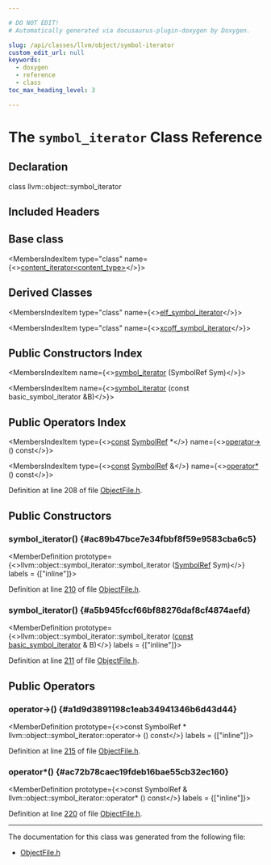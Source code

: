 ```yaml
---

# DO NOT EDIT!
# Automatically generated via docusaurus-plugin-doxygen by Doxygen.

slug: /api/classes/llvm/object/symbol-iterator
custom_edit_url: null
keywords:
  - doxygen
  - reference
  - class
toc_max_heading_level: 3

---
```





# The `symbol_iterator` Class Reference

<DoxygenPage pluginConfig={pluginConfig}>



## Declaration

<CodeBlock>class llvm::object::symbol_iterator</CodeBlock>

## Included Headers

<IncludesList>
<IncludesListItem
  filePath="llvm/Object/ObjectFile.h"
  permalink="/docs/api/files/include/include/llvm/include/llvm/object/objectfile-h"
  isLocal="true" />
</IncludesList>

## Base class

<MembersIndex>

<MembersIndexItem
  type="class"
  name={<><a href="/docs/api/classes/llvm/object/content-iterator">content&#95;iterator&lt;content&#95;type&gt;</a></>}>
</MembersIndexItem>

</MembersIndex>

## Derived Classes

<MembersIndex>

<MembersIndexItem
  type="class"
  name={<><a href="/docs/api/classes/llvm/object/elf-symbol-iterator">elf&#95;symbol&#95;iterator</a></>}>
</MembersIndexItem>

<MembersIndexItem
  type="class"
  name={<><a href="/docs/api/classes/llvm/object/xcoff-symbol-iterator">xcoff&#95;symbol&#95;iterator</a></>}>
</MembersIndexItem>

</MembersIndex>

## Public Constructors Index

<MembersIndex>

<MembersIndexItem
  name={<><a href="#ac89b47bce7e34fbbf8f59e9583cba6c5">symbol&#95;iterator</a> (SymbolRef Sym)</>}>
</MembersIndexItem>

<MembersIndexItem
  name={<><a href="#a5b945fccf66bf88276daf8cf4874aefd">symbol&#95;iterator</a> (const basic&#95;symbol&#95;iterator &amp;B)</>}>
</MembersIndexItem>

</MembersIndex>

## Public Operators Index

<MembersIndex>

<MembersIndexItem
  type={<><a href="/docs/api/files/lib/lib/target/lib/target/aarch64/aarch64promoteconstant-cpp/#a90f8350fecae261c25be85d38b451bff">const</a> <a href="/docs/api/classes/llvm/object/symbolref">SymbolRef</a> &#42;</>}
  name={<><a href="#a1d9d3891198c1eab34941346b6d43d44">operator-&gt;</a> () const</>}>
</MembersIndexItem>

<MembersIndexItem
  type={<><a href="/docs/api/files/lib/lib/target/lib/target/aarch64/aarch64promoteconstant-cpp/#a90f8350fecae261c25be85d38b451bff">const</a> <a href="/docs/api/classes/llvm/object/symbolref">SymbolRef</a> &amp;</>}
  name={<><a href="#ac72b78caec19fdeb16bae55cb32ec160">operator&#42;</a> () const</>}>
</MembersIndexItem>

</MembersIndex>


Definition at line 208 of file <a href="/docs/api/files/include/include/llvm/include/llvm/object/objectfile-h">ObjectFile.h</a>.

<SectionDefinition>

## Public Constructors

### symbol&#95;iterator() {#ac89b47bce7e34fbbf8f59e9583cba6c5}

<MemberDefinition
  prototype={<>llvm::object::symbol&#95;iterator::symbol&#95;iterator (<a href="/docs/api/classes/llvm/object/symbolref">SymbolRef</a> Sym)</>}
  labels = {["inline"]}>

Definition at line <a href="/docs/api/files/include/include/llvm/include/llvm/object/objectfile-h/#l00210">210</a> of file <a href="/docs/api/files/include/include/llvm/include/llvm/object/objectfile-h">ObjectFile.h</a>.
</MemberDefinition>

### symbol&#95;iterator() {#a5b945fccf66bf88276daf8cf4874aefd}

<MemberDefinition
  prototype={<>llvm::object::symbol&#95;iterator::symbol&#95;iterator (<a href="/docs/api/files/lib/lib/target/lib/target/aarch64/aarch64promoteconstant-cpp/#a90f8350fecae261c25be85d38b451bff">const</a> <a href="/docs/api/namespaces/llvm/object/#a5bf1bfacdebc64c1f70e3b2861ba76eb">basic&#95;symbol&#95;iterator</a> &amp; B)</>}
  labels = {["inline"]}>

Definition at line <a href="/docs/api/files/include/include/llvm/include/llvm/object/objectfile-h/#l00211">211</a> of file <a href="/docs/api/files/include/include/llvm/include/llvm/object/objectfile-h">ObjectFile.h</a>.
</MemberDefinition>

</SectionDefinition>

<SectionDefinition>

## Public Operators

### operator-&gt;() {#a1d9d3891198c1eab34941346b6d43d44}

<MemberDefinition
  prototype={<>const SymbolRef &#42; llvm::object::symbol&#95;iterator::operator-&gt; () const</>}
  labels = {["inline"]}>

Definition at line <a href="/docs/api/files/include/include/llvm/include/llvm/object/objectfile-h/#l00215">215</a> of file <a href="/docs/api/files/include/include/llvm/include/llvm/object/objectfile-h">ObjectFile.h</a>.
</MemberDefinition>

### operator&#42;() {#ac72b78caec19fdeb16bae55cb32ec160}

<MemberDefinition
  prototype={<>const SymbolRef &amp; llvm::object::symbol&#95;iterator::operator&#42; () const</>}
  labels = {["inline"]}>

Definition at line <a href="/docs/api/files/include/include/llvm/include/llvm/object/objectfile-h/#l00220">220</a> of file <a href="/docs/api/files/include/include/llvm/include/llvm/object/objectfile-h">ObjectFile.h</a>.
</MemberDefinition>

</SectionDefinition>

<hr/>

The documentation for this class was generated from the following file:

<ul>
<li><a href="/docs/api/files/include/include/llvm/include/llvm/object/objectfile-h">ObjectFile.h</a></li>
</ul>

</DoxygenPage>
